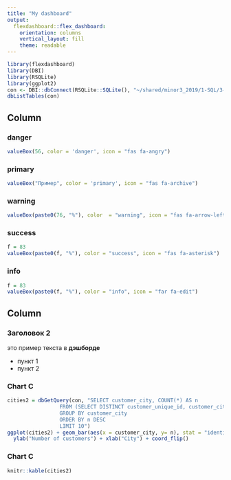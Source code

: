 ```yaml
---
title: "My dashboard"
output: 
  flexdashboard::flex_dashboard:
    orientation: columns
    vertical_layout: fill
    theme: readable
---
```


```r
library(flexdashboard)
library(DBI)
library(RSQLite)
library(ggplot2)
con <- DBI::dbConnect(RSQLite::SQLite(), "~/shared/minor3_2019/1-SQL/3-practice-dashboard/OlistStore.db")
dbListTables(con)
```

Column {data-width=370}
-------------------------------------------------------------------

### danger

```r
valueBox(56, color = 'danger', icon = "fas fa-angry")
```

### primary

```r
valueBox("Пример", color = 'primary', icon = "fas fa-archive")
```

### warning

```r
valueBox(paste0(76, "%"), color  = "warning", icon = "fas fa-arrow-left")
```

### success

```r
f = 83
valueBox(paste0(f, "%"), color = "success", icon = "fas fa-asterisk")
```

### info

```r
f = 83
valueBox(paste0(f, "%"), color = "info", icon = "far fa-edit")
```

Column {data-width=350}
-----------------------------------------------------------------------

### Заголовок 2

это пример текста в **дэшборде**

* пункт 1
* пункт 2

### Chart C

```r
cities2 = dbGetQuery(con, "SELECT customer_city, COUNT(*) AS n
                 FROM (SELECT DISTINCT customer_unique_id, customer_city FROM customers)
                 GROUP BY customer_city
                 ORDER BY n DESC
                 LIMIT 10")
ggplot(cities2) + geom_bar(aes(x = customer_city, y= n), stat = "identity") + 
  ylab("Number of customers") + xlab("City") + coord_flip()
```

### Chart C
```r
knitr::kable(cities2)
```